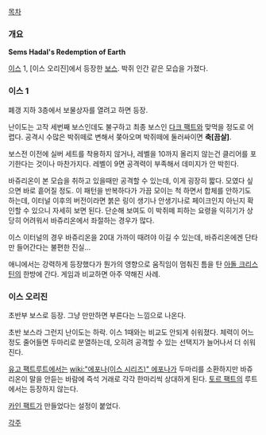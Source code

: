 [[목차]]

=== 개요 ===
'''Sems Hadal's Redemption of Earth '''

[[이스]] 1, [이스 오리진]에서 등장한 [[보스]]. 박쥐 인간 같은 모습을 가졌다.

=== 이스 1 ===
폐갱 지하 3층에서 보물상자를 열려고 하면 등장.

난이도는 고작 세번째 보스인데도 불구하고 최종 보스인 [[다크 팩트]]와 맞먹을 정도로 어렵다. 공격시 수많은 박쥐떼로 변해서 쫒아오며 박쥐떼에 둘러싸이면 '''축[끔살]'''.

보스전 이전에 실버 세트를 착용하지 않거나, 레벨을 10까지 올리지 않는건 클리어를 포기한다는 것이나 마찬가지다. 레벨이 9면 공격력이 부족해서 데미지가 안 박힌다.

바쥬리온이 본 모습을 취하고 있을때만 공격할 수 있는데, 이게 굉장히 짧다. 모였다 싶으면 바로 흩어질 정도. 이 패턴을 반복하다가 가끔 모이는 척 하면서 합체를 안하기도 하는데, 이터널 이후의 버전이라면 붉은 링이 생기나 안생기나로 페이크인지 아닌지 확인할 수 있으니 자세히 보면 된다. 단순해 보여도 이 박쥐떼 피하는 요령을 익히기가 상당히 어려워서 바쥬리온에서 좌절하는 경우가 많다.

이스 이터널의 경우 바쥬리온을 20대 가까이 때려야 이길 수 있는데, 바쥬리온에겐 단타만 들어간다는 불편한 진실...

애니에서는 강력하게 등장했다가 뭔가의 영향으로 움직임이 멈춰진 틈을 탄 [[아돌 크리스틴]]의 한방에 간다. 게임과 비교하면 아주 약해진 사례.

=== 이스 오리진 === 
초반부 보스로 등장. 그냥 만만하면 부른다는 느낌으로 나온다.

초반 보스라 그런지 난이도는 하락. 이스 1때와는 비교도 안되게 쉬워졌다. 체력이 어느정도 줄어들면 두마리로 분열하는데, 오히려 공격할 수 있는 선택지가 늘어나서 더 쉬워진다.

[[유고 팩트]]루트에서는 [[wiki:"에포나(이스 시리즈)" 에포나]]가 두마리를 소환하지만 바쥬리온이 말을 안듣는 바람에 즉석 거래로 각각 한마리씩 상대하게 된다. [[토르 팩트]]의 루트에서는 등장하지 않는다.

[[카인 팩트]]가 만들었다는 설정이 붙었다.

[[각주]]
